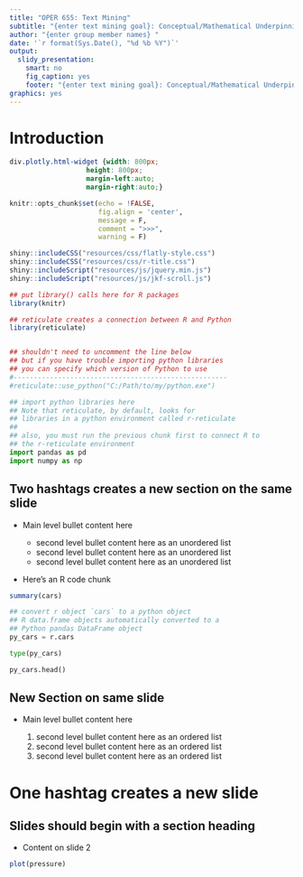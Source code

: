 ```yaml
---
title: "OPER 655: Text Mining"
subtitle: "{enter text mining goal}: Conceptual/Mathematical Underpinnings"
author: "{enter group member names} "
date: '`r format(Sys.Date(), "%d %b %Y")`'
output: 
  slidy_presentation:
    smart: no
    fig_caption: yes
    footer: "{enter text mining goal}: Conceptual/Mathematical Underpinnings"
graphics: yes
---
```


# Introduction

```css
div.plotly.html-widget {width: 800px;
                   height: 800px;
                   margin-left:auto;
                   margin-right:auto;}
```

```r
knitr::opts_chunk$set(echo = !FALSE, 
                      fig.align = 'center',
                      message = F,
                      comment = ">>>",
                      warning = F)

shiny::includeCSS("resources/css/flatly-style.css")
shiny::includeCSS("resources/css/r-title.css")
shiny::includeScript("resources/js/jquery.min.js")
shiny::includeScript("resources/js/jkf-scroll.js")
```

```r
## put library() calls here for R packages
library(knitr)

## reticulate creates a connection between R and Python
library(reticulate)


## shouldn't need to uncomment the line below
## but if you have trouble importing python libraries
## you can specify which version of Python to use
#-----------------------------------------------------
#reticulate::use_python("C:/Path/to/my/python.exe")
```

```python
## import python libraries here
## Note that reticulate, by default, looks for 
## libraries in a python environment called r-reticulate
##
## also, you must run the previous chunk first to connect R to
## the r-reticulate environment
import pandas as pd
import numpy as np
```


## Two hashtags creates a new section on the same slide

- Main level bullet content here

    + second level bullet content here as an unordered list
    + second level bullet content here as an unordered list
    + second level bullet content here as an unordered list

- Here's an R code chunk

```r
summary(cars)
```

```python
## convert r object `cars` to a python object
## R data.frame objects automatically converted to a 
## Python pandas DataFrame object  
py_cars = r.cars

type(py_cars)

py_cars.head()
```

## New Section on same slide

- Main level bullet content here

    1. second level bullet content here as an ordered list
    1. second level bullet content here as an ordered list
    1. second level bullet content here as an ordered list

# One hashtag creates a new slide

## Slides should begin with a section heading 

- Content on slide 2

```r
plot(pressure)
```



